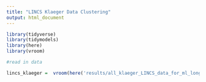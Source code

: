 ```yaml
---
title: "LINCS Klaeger Data Clustering"
output: html_document
---
```


```r
library(tidyverse)
library(tidymodels)
library(here)
library(vroom)
```

```r
#read in data 

lincs_klaeger =  vroom(here('results/all_klaeger_LINCS_data_for_ml_long.csv'))

```

```r

```

